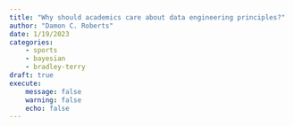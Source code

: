---
title: "Why should academics care about data engineering principles?"
author: "Damon C. Roberts"
date: 1/19/2023
categories:
    - sports
    - bayesian
    - bradley-terry
draft: true
execute:
    message: false
    warning: false
    echo: false
---
